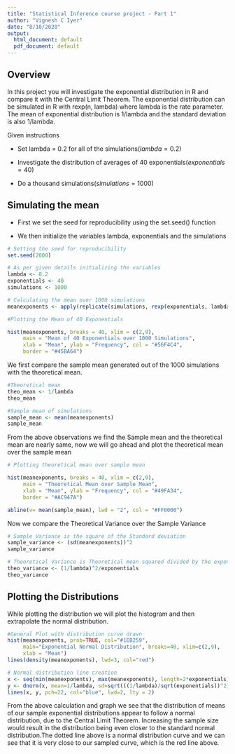 ```yaml
---
title: "Statistical Inference course project - Part 1"
author: "Vignesh C Iyer"
date: "8/10/2020"
output:
  html_document: default
  pdf_document: default
---
```


## Overview

In this project you will investigate the exponential distribution in R and compare it with the Central Limit Theorem. The exponential distribution can be simulated in R with rexp(n, lambda) where lambda is the rate parameter. The mean of exponential distribution is 1/lambda and the standard deviation is also 1/lambda.

Given instructions

  * Set lambda = 0.2 for all of the simulations($lambda = 0.2$)
  
  * Investigate the distribution of averages of 40 exponentials($exponentials = 40$)
  
  * Do a thousand simulations($simulations = 1000$)

## Simulating the mean

  * First we set the seed for reproducibility using the set.seed() function
  
  * We then initialize the variables lambda, exponentials and the simulations
  

```r
# Setting the seed for reproducibility
set.seed(2000)

# As per given details initializing the variables
lambda <- 0.2
exponentials <- 40
simulations <- 1000

# Calculating the mean over 1000 simulations
meanexponents <- apply(replicate(simulations, rexp(exponentials, lambda)), 2, mean)

#Plotting the Mean of 40 Exponentials

hist(meanexponents, breaks = 40, xlim = c(2,9), 
     main = "Mean of 40 Exponentials over 1000 Simulations", 
     xlab = "Mean", ylab = "Frequency", col = "#56F4C4", 
     border = "#45BA64")

```

We first compare the sample mean generated out of the 1000 simulations with the theoretical mean.

```r
#Theoretical mean
theo_mean <- 1/lambda
theo_mean

#Sample mean of simulations
sample_mean <- mean(meanexponents)
sample_mean

```

From the above observations we find the Sample mean and the theoretical mean are nearly same, now we will go ahead and plot the theoretical mean over the sample mean

```r
# Plotting theoretical mean over sample mean

hist(meanexponents, breaks = 40, xlim = c(2,9), 
     main = "Theoretical Mean over Sample Mean", 
     xlab = "Mean", ylab = "Frequency", col = "#49FA34", 
     border = "#AC947A")

abline(v= mean(sample_mean), lwd = "2", col = "#FF0000")

```
Now we compare the Theoretical Variance over the Sample Variance

```r
# Sample Variance is the square of the Standard deviation
sample_variance <- (sd(meanexponents))^2
sample_variance

# Theoretical Variance is Theoretical mean squared divided by the exponentials
theo_variance <- (1/lambda)^2/exponentials
theo_variance
```

## Plotting the Distributions

While plotting the distribution we will plot the histogram and then extrapolate the normal distribution.
```r
#General Plot with distribution curve drawn
hist(meanexponents, prob=TRUE, col="#1EB259", 
     main="Exponential Normal Distribution", breaks=40, xlim=c(2,9), 
     xlab = "Mean")
lines(density(meanexponents), lwd=3, col="red")

# Normal distribution line creation
x <- seq(min(meanexponents), max(meanexponents), length=2*exponentials)
y <- dnorm(x, mean=1/lambda, sd=sqrt(((1/lambda)/sqrt(exponentials))^2))
lines(x, y, pch=22, col="blue", lwd=2, lty = 2)
```

From the above calculation and graph we see that the
distribution of means of our sample exponential distributions appear to follow a normal distribution, due to the Central Limit Theorem. Increasing the sample size would result in the distribution being even closer to the standard normal distribution.The dotted line above is a normal distribution curve and we can see that it is very close to our sampled curve, which is the red line above.